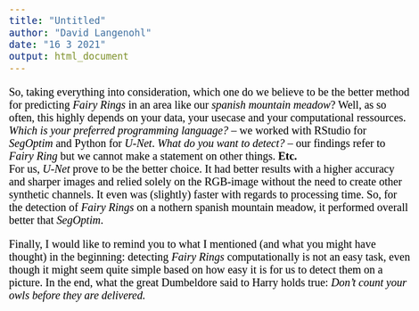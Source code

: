 ```yaml
---
title: "Untitled"
author: "David Langenohl"
date: "16 3 2021"
output: html_document
---
```


<style type="text/css">

body{ /* Normal  */
      font-size: 20px;
      font-family: "Times New Roman", Times, serif;
      color: Black;
  }
  
</style>

So, taking everything into consideration, which one do we believe to be the better method for predicting *Fairy Rings* in an area like our *spanish mountain meadow*? Well, as so often, this highly depends on your data, your usecase and your computational ressources. *Which is your preferred programming language?* -- we worked with RStudio for *SegOptim* and Python for *U-Net*. *What do you want to detect?* -- our findings refer to *Fairy Ring* but we cannot make a statement on other things. **Etc.**  
For us, *U-Net* prove to be the better choice. It had better results with a higher accuracy and sharper images and relied solely on the RGB-image without the need to create other synthetic channels. It even was (slightly) faster with regards to processing time. So, for the detection of *Fairy Rings* on a nothern spanish mountain meadow, it performed overall better that *SegOptim*.


Finally, I would like to remind you to what I mentioned (and what you might have thought) in the beginning: detecting *Fairy Rings* computationally is not an easy task, even though it might seem quite simple based on how easy it is for us to detect them on a picture. In the end, what the great Dumbeldore said to Harry holds true: *Don’t count your owls before they are delivered.*


